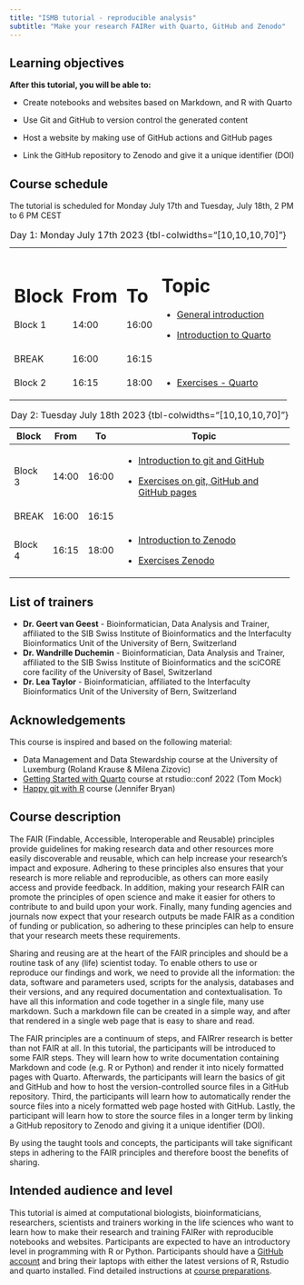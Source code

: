 ```yaml
---
title: "ISMB tutorial - reproducible analysis"
subtitle: "Make your research FAIRer with Quarto, GitHub and Zenodo"
---
```


::: callout-note
## Learning objectives

**After this tutorial, you will be able to:**

-   Create notebooks and websites based on Markdown, and R with Quarto

-   Use Git and GitHub to version control the generated content

-   Host a website by making use of GitHub actions and GitHub pages

-   Link the GitHub repository to Zenodo and give it a unique identifier (DOI)
:::

## Course schedule

The tutorial is scheduled for Monday July 17th and Tuesday, July 18th, 2 PM to 6 PM CEST

+---------+--------+--------+--------------------------------------------------------------------------+
| Block   | From   | To     | Topic                                                                    |
+=========+========+========+==========================================================================+
| Block 1 | 14:00  | 16:00  | -   [General introduction](slides/slides_introduction.html#/title-slide) |
|         |        |        |                                                                          |
|         |        |        | -   [Introduction to Quarto](slides/slides_quarto.html#/title-slide)     |
+---------+--------+--------+--------------------------------------------------------------------------+
| BREAK   | 16:00  | 16:15  |                                                                          |
+---------+--------+--------+--------------------------------------------------------------------------+
| Block 2 | 16:15  | 18:00  | -   [Exercises - Quarto](exercises_quarto.qmd)                              |
+---------+--------+--------+--------------------------------------------------------------------------+

: Day 1: Monday July 17th 2023 {tbl-colwidths="\[10,10,10,70\]"}

+---------+-------+-------+---------------------------------------------------------------------------+
| Block   | From  | To    | Topic                                                                     |
+=========+=======+=======+===========================================================================+
| Block 3 | 14:00 | 16:00 | -   [Introduction to git and GitHub](slides/slides_git.html#/title-slide) |
|         |       |       |                                                                           |
|         |       |       | -   [Exercises on git, GitHub and GitHub pages](git_pages_zenodo.html)    |
+---------+-------+-------+---------------------------------------------------------------------------+
| BREAK   | 16:00 | 16:15 |                                                                           |
+---------+-------+-------+---------------------------------------------------------------------------+
| Block 4 | 16:15 | 18:00 | -   [Introduction to Zenodo](slides/slides_zenodo.qmd)                    |
|         |       |       |                                                                           |
|         |       |       | -   [Exercises Zenodo](exercises_zenodo.qmd)                              |
+---------+-------+-------+---------------------------------------------------------------------------+

: Day 2: Tuesday July 18th 2023 {tbl-colwidths="\[10,10,10,70\]"}

## List of trainers

-   **Dr. Geert van Geest** - Bioinformatician, Data Analysis and Trainer, affiliated to the SIB Swiss Institute of Bioinformatics and the Interfaculty Bioinformatics Unit of the University of Bern, Switzerland
-   **Dr. Wandrille Duchemin** - Bioinformatician, Data Analysis and Trainer, affiliated to the SIB Swiss Institute of Bioinformatics and the sciCORE core facility of the University of Basel, Switzerland
-   **Dr. Lea Taylor** - Bioinformatician, affiliated to the Interfaculty Bioinformatics Unit of the University of Bern, Switzerland

## Acknowledgements

This course is inspired and based on the following material:

-   Data Management and Data Stewardship course at the University of Luxemburg (Roland Krause & Milena Zizovic)
-   [Getting Started with Quarto](https://rstudio-conf-2022.github.io/get-started-quarto/) course at rstudio::conf 2022 (Tom Mock)
-   [Happy git with R](https://happygitwithr.com/) course (Jennifer Bryan)

## Course description

The FAIR (Findable, Accessible, Interoperable and Reusable) principles provide guidelines for making research data and other resources more easily discoverable and reusable, which can help increase your research's impact and exposure. Adhering to these principles also ensures that your research is more reliable and reproducible, as others can more easily access and provide feedback. In addition, making your research FAIR can promote the principles of open science and make it easier for others to contribute to and build upon your work. Finally, many funding agencies and journals now expect that your research outputs be made FAIR as a condition of funding or publication, so adhering to these principles can help to ensure that your research meets these requirements.

Sharing and reusing are at the heart of the FAIR principles and should be a routine task of any (life) scientist today. To enable others to use or reproduce our findings and work, we need to provide all the information: the data, software and parameters used, scripts for the analysis, databases and their versions, and any required documentation and contextualisation. To have all this information and code together in a single file, many use markdown. Such a markdown file can be created in a simple way, and after that rendered in a single web page that is easy to share and read.

The FAIR principles are a continuum of steps, and FAIRrer research is better than not FAIR at all. In this tutorial, the participants will be introduced to some FAIR steps. They will learn how to write documentation containing Markdown and code (e.g. R or Python) and render it into nicely formatted pages with Quarto. Afterwards, the participants will learn the basics of git and GitHub and how to host the version-controlled source files in a GitHub repository. Third, the participants will learn how to automatically render the source files into a nicely formatted web page hosted with GitHub. Lastly, the participant will learn how to store the source files in a longer term by linking a GitHub repository to Zenodo and giving it a unique identifier (DOI).

By using the taught tools and concepts, the participants will take significant steps in adhering to the FAIR principles and therefore boost the benefits of sharing.

## Intended audience and level

This tutorial is aimed at computational biologists, bioinformaticians, researchers, scientists and trainers working in the life sciences who want to learn how to make their research and training FAIRer with reproducible notebooks and websites. Participants are expected to have an introductory level in programming with R or Python. Participants should have a [GitHub account](https://github.com/join) and bring their laptops with either the latest versions of R, Rstudio and quarto installed. Find detailed instructions at [course preparations](course_preparations.qmd).
